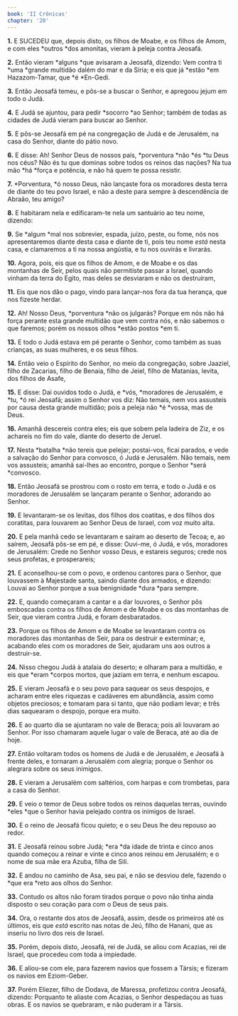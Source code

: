 ```yaml
---
book: 'II Crônicas'
chapter: '20'
---
```


**1.** E SUCEDEU que, depois disto, os filhos de Moabe, e os filhos de Amom, e com eles *outros *dos amonitas, vieram à peleja contra Jeosafá.

**2.** Então vieram *alguns *que avisaram a Jeosafá, dizendo: Vem contra ti *uma *grande multidão dalém do mar e da Síria; e eis que já *estão *em Hazazom-Tamar, que *é *En-Gedi.

**3.** Então Jeosafá temeu, e pôs-se a buscar o Senhor, e apregoou jejum em todo o Judá.

**4.** E Judá se ajuntou, para pedir *socorro *ao Senhor; também de todas as cidades de Judá vieram para buscar ao Senhor.

**5.** E pôs-se Jeosafá em pé na congregação de Judá e de Jerusalém, na casa do Senhor, diante do pátio novo.

**6.** E disse: Ah! Senhor Deus de nossos pais, *porventura *não *és *tu Deus nos céus? Não és tu que dominas sobre todos os reinos das nações? Na tua mão *há *força e potência, e não há quem te possa resistir.

**7.** *Porventura, *ó nosso Deus, não lançaste fora os moradores desta terra de diante do teu povo Israel, e não a deste para sempre à descendência de Abraão, teu amigo?

**8.** E habitaram nela e edificaram-te nela um santuário ao teu nome, dizendo:

**9.** Se *algum *mal nos sobrevier, espada, juízo, peste, ou fome, nós nos apresentaremos diante desta casa e diante de ti, pois teu nome *está* nesta casa, e clamaremos a ti na nossa angústia, e tu nos ouvirás e livrarás.

**10.** Agora, pois, eis que os filhos de Amom, e de Moabe e os das montanhas de Seir, pelos quais não permitiste passar a Israel, quando vinham da terra do Egito, mas deles se desviaram e não os destruíram,

**11.** Eis que nos dão o pago, vindo para lançar-nos fora da tua herança, que nos fizeste herdar.

**12.** Ah! Nosso Deus, *porventura *não os julgarás? Porque em nós não há força perante esta grande multidão que vem contra nós, e não sabemos o que faremos; porém os nossos olhos *estão postos *em ti.

**13.** E todo o Judá estava em pé perante o Senhor, como também as suas crianças, as suas mulheres, e os seus filhos.

**14.** Então veio o Espírito do Senhor, no meio da congregação, sobre Jaaziel, filho de Zacarias, filho de Benaia, filho de Jeiel, filho de Matanias, levita, dos filhos de Asafe,

**15.** E disse: Dai ouvidos todo o Judá, e *vós, *moradores de Jerusalém, e *tu, *ó rei Jeosafá; assim o Senhor vos diz: Não temais, nem vos assusteis por causa desta grande multidão; pois a peleja não *é *vossa, mas de Deus.

**16.** Amanhã descereis contra eles; eis que sobem pela ladeira de Ziz, e os achareis no fim do vale, diante do deserto de Jeruel.

**17.** Nesta *batalha *não tereis que pelejar; postai-vos, ficai parados, e vede a salvação do Senhor para convosco, ó Judá e Jerusalém. Não temais, nem vos assusteis; amanhã saí-lhes ao encontro, porque o Senhor *será *convosco.

**18.** Então Jeosafá se prostrou com o rosto em terra, e todo o Judá e os moradores de Jerusalém se lançaram perante o Senhor, adorando ao Senhor.

**19.** E levantaram-se os levitas, dos filhos dos coatitas, e dos filhos dos coratitas, para louvarem ao Senhor Deus de Israel, com voz muito alta.

**20.** E pela manhã cedo se levantaram e saíram ao deserto de Tecoa; e, ao saírem, Jeosafá pôs-se em pé, e disse: Ouvi-me, ó Judá, e vós, moradores de Jerusalém: Crede no Senhor vosso Deus, e estareis seguros; crede nos seus profetas, e prosperareis;

**21.** E aconselhou-se com o povo, e ordenou cantores para o Senhor, que louvassem à Majestade santa, saindo diante dos armados, e dizendo: Louvai ao Senhor porque a sua benignidade *dura *para sempre.

**22.** E, quando começaram a cantar e a dar louvores, o Senhor pôs emboscadas contra os filhos de Amom e de Moabe e os das montanhas de Seir, que vieram contra Judá, e foram desbaratados.

**23.** Porque os filhos de Amom e de Moabe se levantaram contra os moradores das montanhas de Seir, para os destruir e exterminar; e, acabando eles com os moradores de Seir, ajudaram uns aos outros a destruir-se.

**24.** Nisso chegou Judá à atalaia do deserto; e olharam para a multidão, e eis que *eram *corpos mortos, que jaziam em terra, e nenhum escapou.

**25.** E vieram Jeosafá e o seu povo para saquear os seus despojos, e acharam entre eles riquezas e cadáveres em abundância, assim como objetos preciosos; e tomaram para si tanto, que não podiam levar; e três dias saquearam o despojo, porque era muito.

**26.** E ao quarto dia se ajuntaram no vale de Beraca; pois ali louvaram ao Senhor. Por isso chamaram aquele lugar o vale de Beraca, até ao dia de hoje.

**27.** Então voltaram todos os homens de Judá e de Jerusalém, e Jeosafá à frente deles, e tornaram a Jerusalém com alegria; porque o Senhor os alegrara sobre os seus inimigos.

**28.** E vieram a Jerusalém com saltérios, com harpas e com trombetas, para a casa do Senhor.

**29.** E veio o temor de Deus sobre todos os reinos daquelas terras, ouvindo *eles *que o Senhor havia pelejado contra os inimigos de Israel.

**30.** E o reino de Jeosafá ficou quieto; e o seu Deus lhe deu repouso ao redor.

**31.** E Jeosafá reinou sobre Judá; *era *da idade de trinta e cinco anos quando começou a reinar e vinte e cinco anos reinou em Jerusalém; e o nome de sua mãe era Azuba, filha de Sili.

**32.** E andou no caminho de Asa, seu pai, e não se desviou dele, fazendo o *que era *reto aos olhos do Senhor.

**33.** Contudo os altos não foram tirados porque o povo não tinha ainda disposto o seu coração para com o Deus de seus pais.

**34.** Ora, o restante dos atos de Jeosafá, assim, desde os primeiros até os últimos, eis que *está* escrito nas notas de Jeú, filho de Hanani, que as inseriu no livro dos reis de Israel.

**35.** Porém, depois disto, Jeosafá, rei de Judá, se aliou com Acazias, rei de Israel, que procedeu com toda a impiedade.

**36.** E aliou-se com ele, para fazerem navios que fossem a Társis; e fizeram os navios em Eziom-Geber.

**37.** Porém Eliezer, filho de Dodava, de Maressa, profetizou contra Jeosafá, dizendo: Porquanto te aliaste com Acazias, o Senhor despedaçou as tuas obras. E os navios se quebraram, e não puderam ir a Társis.